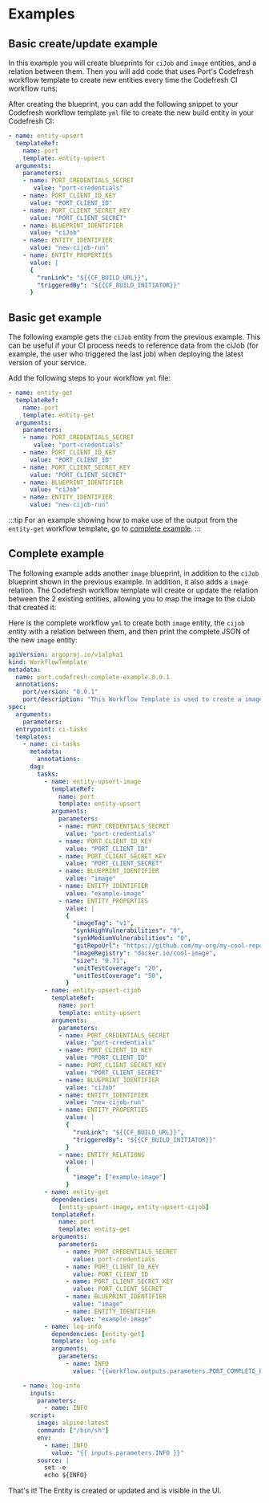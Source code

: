 
# Examples

## Basic create/update example

In this example you will create blueprints for `ciJob` and `image` entities, and a relation between them. Then you will add code that uses Port's Codefresh workflow template to create new entities every time the Codefresh CI workflow runs:

<ExampleImageBlueprint />

<ExampleCiJobBlueprint />

After creating the blueprint, you can add the following snippet to your Codefresh workflow template `yml` file to create the new build entity in your Codefresh CI:

```yaml showLineNumbers
- name: entity-upsert
  templateRef:
    name: port
    template: entity-upsert
  arguments:
    parameters:
    - name: PORT_CREDENTIALS_SECRET
       value: "port-credentials"
    - name: PORT_CLIENT_ID_KEY
      value: "PORT_CLIENT_ID"
    - name: PORT_CLIENT_SECRET_KEY
      value: "PORT_CLIENT_SECRET"
    - name: BLUEPRINT_IDENTIFIER
      value: "ciJob"
    - name: ENTITY_IDENTIFIER
      value: "new-cijob-run"
    - name: ENTITY_PROPERTIES
      value: |
      {
        "runLink": "${{CF_BUILD_URL}}",
        "triggeredBy": "${{CF_BUILD_INITIATOR}}"
      }
```

## Basic get example

The following example gets the `ciJob` entity from the previous example. This can be useful if your CI process needs to reference data from the ciJob (for example, the user who triggered the last job) when deploying the latest version of your service.

Add the following steps to your workflow `yml` file:

```yaml showLineNumbers
- name: entity-get
  templateRef:
    name: port
    template: entity-get
  arguments:
    parameters:
    - name: PORT_CREDENTIALS_SECRET
       value: "port-credentials"
    - name: PORT_CLIENT_ID_KEY
      value: "PORT_CLIENT_ID"
    - name: PORT_CLIENT_SECRET_KEY
      value: "PORT_CLIENT_SECRET"
    - name: BLUEPRINT_IDENTIFIER
      value: "ciJob"
    - name: ENTITY_IDENTIFIER
      value: "new-cijob-run"
```

:::tip
For an example showing how to make use of the output from the `entity-get` workflow template, go to [complete example](#complete-example).
:::

## Complete example

The following example adds another `image` blueprint, in addition to the `ciJob` blueprint shown in the previous example. In addition, it also adds a `image` relation. The Codefresh workflow template will create or update the relation between the 2 existing entities, allowing you to map the image to the ciJob that created it:

Here is the complete workflow `yml` to create both `image` entity, the `cijob` entity with a relation between them, and then print the complete
JSON of the new `image` entity:

```yaml showLineNumbers
apiVersion: argoproj.io/v1alpha1
kind: WorkflowTemplate
metadata:
  name: port.codefresh-complete-example.0.0.1
  annotations:
    port/version: "0.0.1"
    port/description: "This Workflow Template is used to create a image entity, a ciJob entity and then print the JSON of the new image"
spec:
  arguments:
    parameters:
  entrypoint: ci-tasks
  templates:
    - name: ci-tasks
      metadata:
        annotations:
      dag:
        tasks:
          - name: entity-upsert-image
            templateRef:
              name: port
              template: entity-upsert
            arguments:
              parameters:
              - name: PORT_CREDENTIALS_SECRET
                value: "port-credentials"
              - name: PORT_CLIENT_ID_KEY
                value: "PORT_CLIENT_ID"
              - name: PORT_CLIENT_SECRET_KEY
                value: "PORT_CLIENT_SECRET"
              - name: BLUEPRINT_IDENTIFIER
                value: "image"
              - name: ENTITY_IDENTIFIER
                value: "example-image"
              - name: ENTITY_PROPERTIES
                value: |
                {
                  "imageTag": "v1",
                  "synkHighVulnerabilities": "0",
                  "synkMediumVulnerabilities": "0",
                  "gitRepoUrl": "https://github.com/my-org/my-cool-repo",
                  "imageRegistry": "docker.io/cool-image",
                  "size": "0.71",
                  "unitTestCoverage": "20",
                  "unitTestCoverage": "50",
                }
          - name: entity-upsert-cijob
            templateRef:
              name: port
              template: entity-upsert
            arguments:
              parameters:
              - name: PORT_CREDENTIALS_SECRET
                value: "port-credentials"
              - name: PORT_CLIENT_ID_KEY
                value: "PORT_CLIENT_ID"
              - name: PORT_CLIENT_SECRET_KEY
                value: "PORT_CLIENT_SECRET"
              - name: BLUEPRINT_IDENTIFIER
                value: "ciJob"
              - name: ENTITY_IDENTIFIER
                value: "new-cijob-run"
              - name: ENTITY_PROPERTIES
                value: |
                {
                  "runLink": "${{CF_BUILD_URL}}",
                  "triggeredBy": "${{CF_BUILD_INITIATOR}}"
                }
              - name: ENTITY_RELATIONS
                value: |
                {
                  "image": ["example-image"]
                }
          - name: entity-get
            dependencies:
              [entity-upsert-image, entity-upsert-cijob]
            templateRef:
              name: port
              template: entity-get
            arguments:
              parameters:
                - name: PORT_CREDENTIALS_SECRET
                  value: port-credentials
                - name: PORT_CLIENT_ID_KEY
                  value: PORT_CLIENT_ID
                - name: PORT_CLIENT_SECRET_KEY
                  value: PORT_CLIENT_SECRET
                - name: BLUEPRINT_IDENTIFIER
                  value: "image"
                - name: ENTITY_IDENTIFIER
                  value: "example-image"
          - name: log-info
            dependencies: [entity-get]
            template: log-info
            arguments:
              parameters:
                - name: INFO
                  value: "{{workflow.outputs.parameters.PORT_COMPLETE_ENTITY}}"

    - name: log-info
      inputs:
        parameters:
          - name: INFO
      script:
        image: alpine:latest
        command: ["/bin/sh"]
        env:
          - name: INFO
            value: "{{ inputs.parameters.INFO }}"
        source: |
          set -e
          echo ${INFO}
```

That's it! The Entity is created or updated and is visible in the UI.
